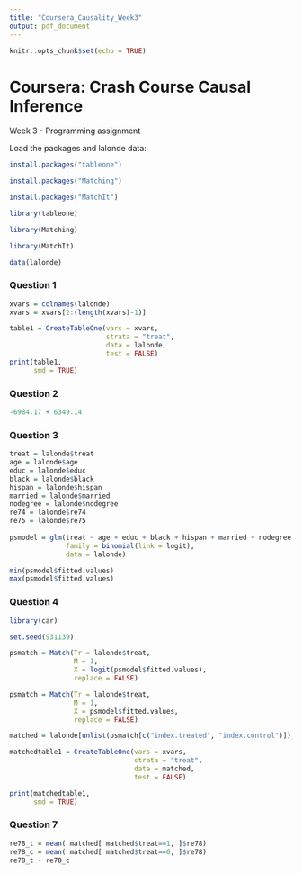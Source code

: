 ```yaml
---
title: "Coursera_Causality_Week3"
output: pdf_document
---
```


```r
knitr::opts_chunk$set(echo = TRUE)
```

# Coursera: Crash Course Causal Inference
Week 3 - Programming assignment

Load the packages and lalonde data:
```r
install.packages("tableone")

install.packages("Matching")

install.packages("MatchIt")

library(tableone)

library(Matching)

library(MatchIt)

data(lalonde)
```
### Question 1

```r
xvars = colnames(lalonde)
xvars = xvars[2:(length(xvars)-1)]

table1 = CreateTableOne(vars = xvars,  
                        strata = "treat",
                        data = lalonde,
                        test = FALSE)
print(table1, 
      smd = TRUE)
```

### Question 2

```r
-6984.17 + 6349.14
```

### Question 3

```r
treat = lalonde$treat
age = lalonde$age
educ = lalonde$educ
black = lalonde$black
hispan = lalonde$hispan
married = lalonde$married
nodegree = lalonde$nodegree
re74 = lalonde$re74
re75 = lalonde$re75
  
psmodel = glm(treat ~ age + educ + black + hispan + married + nodegree + re74 + re75, 
              family = binomial(link = logit),
              data = lalonde)

min(psmodel$fitted.values)
max(psmodel$fitted.values)
```


### Question 4

```r
library(car)

set.seed(931139)

psmatch = Match(Tr = lalonde$treat,
                M = 1,
                X = logit(psmodel$fitted.values),
                replace = FALSE)

psmatch = Match(Tr = lalonde$treat,
                M = 1,
                X = psmodel$fitted.values,
                replace = FALSE)

matched = lalonde[unlist(psmatch[c("index.treated", "index.control")]), ]

matchedtable1 = CreateTableOne(vars = xvars,
                               strata = "treat",
                               data = matched,
                               test = FALSE)

print(matchedtable1, 
      smd = TRUE)
```

### Question 7

```r
re78_t = mean( matched[ matched$treat==1, ]$re78)
re78_c = mean( matched[ matched$treat==0, ]$re78)
re78_t - re78_c
```
